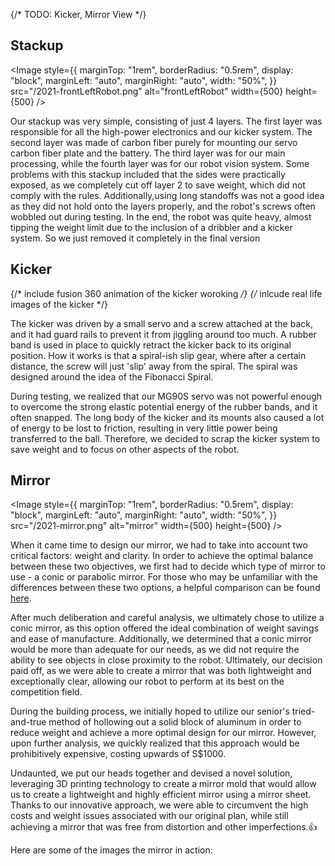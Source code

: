{/* TODO: Kicker, Mirror View */}

## Stackup

<Image
  style={{
    marginTop: "1rem",
    borderRadius: "0.5rem",
    display: "block",
    marginLeft: "auto",
    marginRight: "auto",
    width: "50%",
  }}
  src="/2021-frontLeftRobot.png"
  alt="frontLeftRobot"
  width={500}
  height={500}
/>

Our stackup was very simple, consisting of just 4 layers. The first layer was responsible for all the high-power electronics and our kicker system. The second layer was made of carbon fiber purely for mounting our servo carbon fiber plate and the battery. The third layer was for our main processing, while the fourth layer was for our robot vision system. Some problems with this stackup included that the sides were practically exposed, as we completely cut off layer 2 to save weight, which did not comply with the rules. Additionally,using long standoffs was not a good idea as they did not hold onto the layers properly, and the robot's screws often wobbled out during testing. In the end, the robot was quite heavy, almost tipping the weight limit due to the inclusion of a dribbler and a kicker system. So we just removed it completely in the final version

## Kicker

{/* include fusion 360 animation of the kicker woroking */}
{/* inlcude real life images of the kicker */}

The kicker was driven by a small servo and a screw attached at the back, and it had guard rails to prevent it from jiggling around too much. A rubber band is used in place to quickly retract the kicker back to its original position. How it works is that a spiral-ish slip gear, where after a certain distance, the screw will just 'slip' away from the spiral. The spiral was designed around the idea of the Fibonacci Spiral.

During testing, we realized that our MG90S servo was not powerful enough to overcome the strong elastic potential energy of the rubber bands, and it often snapped. The long body of the kicker and its mounts also caused a lot of energy to be lost to friction, resulting in very little power being transferred to the ball. Therefore, we decided to scrap the kicker system to save weight and to focus on other aspects of the robot.

## Mirror

<Image
  style={{
    marginTop: "1rem",
    borderRadius: "0.5rem",
    display: "block",
    marginLeft: "auto",
    marginRight: "auto",
    width: "50%",
  }}
  src="/2021-mirror.png"
  alt="mirror"
  width={500}
  height={500}
/>

When it came time to design our mirror, we had to take into account two critical factors: weight and clarity. In order to achieve the optimal balance between these two objectives, we first had to decide which type of mirror to use - a conic or parabolic mirror. For those who may be unfamiliar with the differences between these two options, a helpful comparison can be found [here](https://bozo.infocommsociety.com/open/mech/mirror/).

After much deliberation and careful analysis, we ultimately chose to utilize a conic mirror, as this option offered the ideal combination of weight savings and ease of manufacture. Additionally, we determined that a conic mirror would be more than adequate for our needs, as we did not require the ability to see objects in close proximity to the robot. Ultimately, our decision paid off, as we were able to create a mirror that was both lightweight and exceptionally clear, allowing our robot to perform at its best on the competition field.

During the building process, we initially hoped to utilize our senior's tried-and-true method of hollowing out a solid block of aluminum in order to reduce weight and achieve a more optimal design for our mirror. However, upon further analysis, we quickly realized that this approach would be prohibitively expensive, costing upwards of S$1000.

Undaunted, we put our heads together and devised a novel solution, leveraging 3D printing technology to create a mirror mold that would allow us to create a lightweight and highly efficient mirror using a mirror sheet. Thanks to our innovative approach, we were able to circumvent the high costs and weight issues associated with our original plan, while still achieving a mirror that was free from distortion and other imperfections.👍

Here are some of the images the mirror in action:
